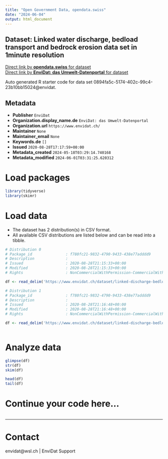 ```yaml
---
title: "Open Government Data, opendata.swiss"
date: "2024-06-04"
output: html_document
---
```


## Dataset: Linked water discharge, bedload transport and bedrock erosion data set in 1minute resolution



[Direct link by **opendata.swiss** for dataset](https://opendata.swiss/de/dataset/linked-water-discharge-bedload-transport-and-bedrock-erosion-data-set-in-1minute-resolution)<br>
[Direct link by **EnviDat: das Umwelt-Datenportal** for dataset](https://www.envidat.ch/#/metadata/linked-discharge-bedload-transport-and-bedrock-erosion-data-set)

Auto generated R starter code for data set 0894fa5c-5174-402c-99c4-23b10bb15024@envidat.

## Metadata

- **Publisher** `EnviDat`
- **Organization.display_name.de** `EnviDat: das Umwelt-Datenportal`
- **Organization.url** `https://www.envidat.ch/`
- **Maintainer** `None`
- **Maintainer_email** `None`
- **Keywords.de** `[]`
- **Issued** `2020-08-28T17:17:59+00:00`
- **Metadata_created** `2024-05-18T03:29:14.740168`
- **Metadata_modified** `2024-06-01T03:31:25.620312`


# Load packages

```r

library(tidyverse)
library(skimr)

```

# Load data

-   The dataset has 2 distribution(s) in CSV format.
-   All available CSV distributions are listed below and can be read into a tibble.

```r

# Distribution 0
# Package_id               : f780fc21-9832-4790-9433-438e77adddd9
# Description              : 
# Issued                   : 2020-08-28T21:15:33+00:00
# Modified                 : 2020-08-28T21:15:33+00:00
# Rights                   : NonCommercialWithPermission-CommercialWithPermission-ReferenceRequired

df <- read_delim('https://www.envidat.ch/dataset/linked-discharge-bedload-transport-and-bedrock-erosion-data-set/resource/f3448762-eb7a-4757-8374-3dc924329af7')

# Distribution 1
# Package_id               : f780fc21-9832-4790-9433-438e77adddd9
# Description              : 
# Issued                   : 2020-08-28T21:16:48+00:00
# Modified                 : 2020-08-28T21:16:48+00:00
# Rights                   : NonCommercialWithPermission-CommercialWithPermission-ReferenceRequired

df <- read_delim('https://www.envidat.ch/dataset/linked-discharge-bedload-transport-and-bedrock-erosion-data-set/resource/5ad00781-8f75-4457-ae4e-7ae2ddbbab28')



```

# Analyze data

```r

glimpse(df)
str(df)
skim(df)

head(df)
tail(df)

```

# Continue your code here...

```r

```

------------------------------------------------------------------------

# Contact

envidat@wsl.ch | EnviDat Support
